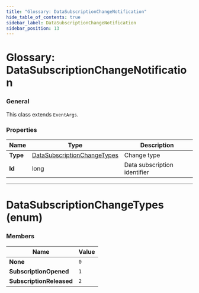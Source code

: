 ```yaml
---
title: "Glossary: DataSubscriptionChangeNotification"
hide_table_of_contents: true
sidebar_label: DataSubscriptionChangeNotification
sidebar_position: 13
---
```



# Glossary: DataSubscriptionChangeNotification

### General

This class extends `EventArgs`.

### Properties

| Name | Type | Description |
| ------------- | ------------- | ----- |
| **Type** | [DataSubscriptionChangeTypes](../glossary/data-subscription-change-notification.mdx#datasubscriptionchangetypes-enum) | Change type |
| **Id** | long | Data subscription identifier |

---

# DataSubscriptionChangeTypes (enum)

### Members

| Name | Value |
| ---- | ----- |
| **None** |  `0` |
| **SubscriptionOpened** | `1` |
| **SubscriptionReleased** | `2` |

